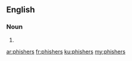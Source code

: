 ==English==

===Noun===
{{head|en|plural}}

# {{plural of|phisher|lang=en|nocat=1}}

[[ar:phishers]]
[[fr:phishers]]
[[ku:phishers]]
[[my:phishers]]